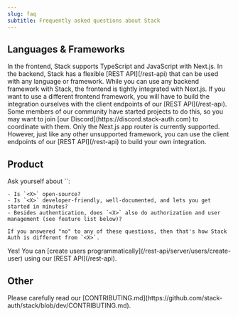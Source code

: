 ```yaml
---
slug: faq
subtitle: Frequently asked questions about Stack
---
```


## Languages & Frameworks
<AccordionGroup>
  <Accordion title="What languages are supported?">
    In the frontend, Stack supports TypeScript and JavaScript with Next.js. In the backend, Stack has a flexible [REST API](/rest-api) that can be used with any language or framework.
  </Accordion>
  <Accordion title="Can I use Stack with other JavaScript frameworks, like Astro or Angular?">
    While you can use any backend framework with Stack, the frontend is tightly integrated with Next.js. If you want to use a different frontend framework, you will have to build the integration ourselves with the client endpoints of our [REST API](/rest-api). Some members of our community have started projects to do this, so you may want to join [our Discord](https://discord.stack-auth.com) to coordinate with them.
  </Accordion>
  <Accordion title="Can I use Stack with the Next.js pages router?">
    Only the Next.js app router is currently supported. However, just like any other unsupported framework, you can use the client endpoints of our [REST API](/rest-api) to build your own integration.
  </Accordion>
</AccordionGroup>

## Product
<AccordionGroup>
  <Accordion title="How do you compare to <X>?">
    Ask yourself about `<X>`:

    - Is `<X>` open-source?
    - Is `<X>` developer-friendly, well-documented, and lets you get started in minutes?
    - Besides authentication, does `<X>` also do authorization and user management (see feature list below)?
    
    If you answered "no" to any of these questions, then that's how Stack Auth is different from `<X>`.
  </Accordion>
  <Accordion title="Can I migrate my existing userbase to Stack Auth?">
    Yes! You can [create users programmatically](/rest-api/server/users/create-user) using our [REST API](/rest-api).
  </Accordion>
</AccordionGroup>

## Other
<AccordionGroup>
  <Accordion title="How can I contribute?">
    Please carefully read our [CONTRIBUTING.md](https://github.com/stack-auth/stack/blob/dev/CONTRIBUTING.md). 
  </Accordion>
</AccordionGroup>
